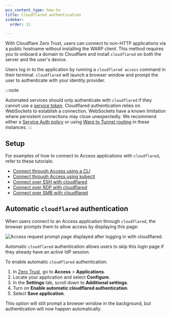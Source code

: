 ```yaml
---
pcx_content_type: how-to
title: Cloudflared authentication
sidebar:
  order: 11

---
```


With Cloudflare Zero Trust, users can connect to non-HTTP applications via a public hostname without installing the WARP client. This method requires you to onboard a domain to Cloudflare and install `cloudflared` on both the server and the user's device.

Users log in to the application by running a `cloudflared access` command in their terminal. `cloudflared` will launch a browser window and prompt the user to authenticate with your identity provider.

:::note

Automated services should only authenticate with `cloudflared` if they cannot use a [service token](/cloudflare-one/identity/service-tokens/). Cloudflared authentication relies on WebSockets to establish a connection. WebSockets have a known limitation where persistent connections may close unexpectedly. We recommend either a [Service Auth policy](/cloudflare-one/policies/access/#service-auth) or using [Warp to Tunnel routing](/cloudflare-one/applications/non-http/) in these instances.
:::

## Setup

For examples of how to connect to Access applications with `cloudflared`, refer to these tutorials:

* [Connect through Access using a CLI](/cloudflare-one/tutorials/cli/)
* [Connect through Access using kubectl](/cloudflare-one/tutorials/kubectl/)
* [Connect over SSH with cloudflared](/cloudflare-one/connections/connect-networks/use-cases/ssh/#connect-to-ssh-server-with-cloudflared-access)
* [Connect over RDP with cloudflared](/cloudflare-one/connections/connect-networks/use-cases/rdp/#connect-to-rdp-server-with-cloudflared-access)
* [Connect over SMB with cloudflared](/cloudflare-one/connections/connect-networks/use-cases/smb/)

## Automatic `cloudflared` authentication

When users connect to an Access application through `cloudflared`, the browser prompts them to allow access by displaying this page:

![Access request prompt page displayed after logging in with cloudflared.](~/assets/images/cloudflare-one/applications/non-http/access-screen.png)

Automatic `cloudflared` authentication allows users to skip this login page if they already have an active IdP session.

To enable automatic `cloudflared` authentication:

1. In [Zero Trust](https://one.dash.cloudflare.com), go to **Access** > **Applications**.
2. Locate your application and select **Configure**.
3. In the **Settings** tab, scroll down to **Additional settings**.
4. Turn on **Enable automatic cloudflared authentication**.
5. Select **Save application**.

This option will still prompt a browser window in the background, but authentication will now happen automatically.
